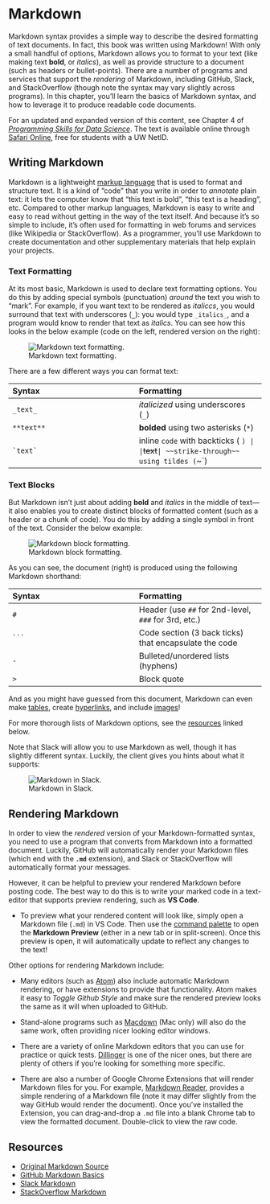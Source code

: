 # Markdown {#markdown}

Markdown syntax provides a simple way to describe the desired formatting of text documents. In fact, this book was written using Markdown! With only a small handful of options, Markdown allows you to format to your text (like making text **bold**, or _italics_), as well as provide structure to a document (such as headers or bullet-points). There are a number of programs and services that support the _rendering_ of Markdown, including GitHub, Slack, and StackOverflow (though note the syntax may vary slightly across programs). In this chapter, you'll learn the basics of Markdown syntax, and how to leverage it to produce readable code documents.

<p class="alert alert-success">For an updated and expanded version of this content, see Chapter 4 of [_Programming Skills for Data Science_](https://programming-for-data-science.github.io/). The text is available online through [Safari Online](https://www.safaribooksonline.com/library/view/-/9780135159071/?ar), free for students with a UW NetID.</p>

## Writing Markdown
Markdown is a lightweight [markup language](https://en.wikipedia.org/wiki/Markup_language) that is used to format and structure text. It is a kind of "code" that you write in order to _annotate_ plain text: it lets the computer know that "this text is bold", "this text is a heading", etc. Compared to other markup languages, Markdown is easy to write and easy to read without getting in the way of the text itself. And because it's so simple to include, it's often used for formatting in web forums and services (like Wikipedia or StackOverflow). As a programmer, you'll use Markdown to create documentation and other supplementary materials that help explain your projects.

### Text Formatting
At its most basic, Markdown is used to declare text formatting options. You do this by adding special symbols (punctuation) _around_ the text you wish to "mark". For example, if you want text to be rendered as _italiccs_, you would surround that text with underscores (**`_`**): you would type `_italics_`, and a program would know to render that text as _italics_. You can see how this looks in the below example (code on the left, rendered version on the right):

![Markdown text formatting.](img/markdown/markdown-text.png "Markdown text formatting")

There are a few different ways you can format text:

| Syntax | Formatting	|
| :--- | :--- |
| `_text_`	| _italicized_ using underscores (`_`)	|
| `**text**`	| **bolded** using two asterisks (`*`)	|
| ``` `text` ``` | inline `code` with backticks	(` ` `) |
| `~~text~~` | ~~strike-through~~ using tildes (`~`) |


### Text Blocks
But Markdown isn't just about adding **bold** and _italics_ in the middle of text&mdash;it also enables you to create distinct blocks of formatted content (such as a header or a chunk of code). You do this by adding a single symbol in front of the text. Consider the below example:

![Markdown block formatting.](img/markdown/markdown-blocks.png "Markdown block formatting")

As you can see, the document (right) is produced using the following Markdown shorthand:

| Syntax | Formatting	|
| :--- | :--- |
| `# ` | Header (use `##` for 2nd-level, `###` for 3rd, etc.) |
| ```` ``` ````	| Code section (3 back ticks) that encapsulate the code	|
| `- ` | Bulleted/unordered lists (hyphens) |
| `> ` | Block quote |

And as you might have guessed from this document, Markdown can even make [tables](https://help.github.com/articles/organizing-information-with-tables/), create [hyperlinks](https://daringfireball.net/projects/markdown/syntax#link), and include [images](https://daringfireball.net/projects/markdown/syntax#img)!

For more thorough lists of Markdown options, see the [resources](#resources) linked below.

Note that Slack will allow you to use Markdown as well, though it has slightly different syntax. Luckily, the client gives you hints about what it supports:

![Markdown in Slack.](img/markdown/markdown-slack.png "Markdown in Slack")

## Rendering Markdown
In order to view the _rendered_ version of your Markdown-formatted syntax, you need to use a program that converts from Markdown into a formatted document. Luckily, GitHub will automatically render your Markdown files (which end with the **`.md`** extension), and Slack or StackOverflow will automatically format your messages.

However, it can be helpful to preview your rendered Markdown before posting code. The best way to do this is to write your marked code in a text-editor that supports preview rendering, such as **VS Code**.

- To preview what your rendered content will look like, simply open a Markdown file (`.md`) in VS Code. Then use the [command palette](https://code.visualstudio.com/docs/getstarted/userinterface#_command-palette) to open the **Markdown Preview** (either in a new tab or in split-screen). Once this preview is open, it will automatically update to reflect any changes to the text!

Other options for rendering Markdown include:

- Many editors (such as [Atom](https://atom.io/)) also include automatic Markdown rendering, or have extensions to provide that functionality. Atom makes it easy to _Toggle Github Style_ and make sure the rendered preview looks the same as it will when uploaded to GitHub.

- Stand-alone programs such as [Macdown](http://macdown.uranusjr.com/) (Mac only) will also do the same work, often providing nicer looking editor windows.

- There are a variety of online Markdown editors that you can use for practice or quick tests. [Dillinger](http://dillinger.io/) is one of the nicer ones, but there are plenty of others if you're looking for something more specific.

- There are also a number of Google Chrome Extensions that will render Markdown files for you. For example, [Markdown Reader](https://chrome.google.com/webstore/detail/markdown-reader/gpoigdifkoadgajcincpilkjmejcaanc?hl=en), provides a simple rendering of a Markdown file (note it may differ slightly from the way GitHub would render the document). Once you've installed the Extension, you can drag-and-drop a `.md` file into a blank Chrome tab to view the formatted document. Double-click to view the raw code.

## Resources {-}
<div class="list-condensed">
- [Original Markdown Source](https://daringfireball.net/projects/markdown/)
- [GitHub Markdown Basics](https://help.github.com/articles/basic-writing-and-formatting-syntax/)
- [Slack Markdown](https://get.slack.help/hc/en-us/articles/202288908-Formatting-your-messages)
- [StackOverflow Markdown](http://stackoverflow.com/editing-help)
</div>